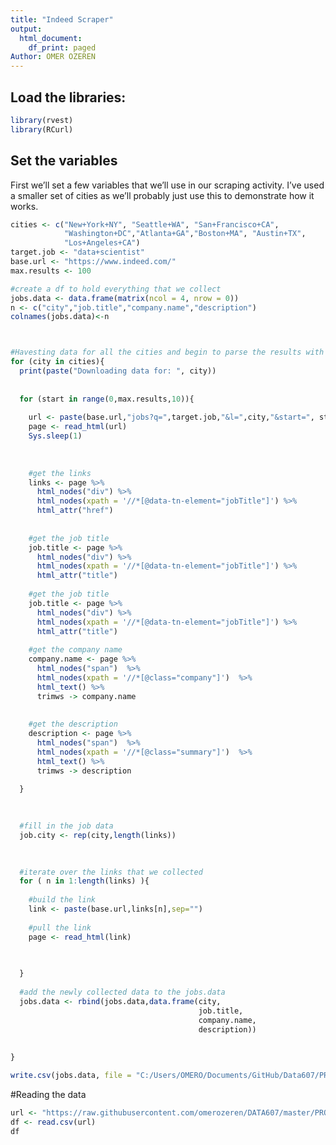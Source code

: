 ```yaml
---
title: "Indeed Scraper"
output:
  html_document:
    df_print: paged
Author: OMER OZEREN
---
```




## Load the libraries:

```r
library(rvest)
library(RCurl)
```


## Set the variables

First we'll set a few variables that we'll use in our scraping activity.  I've used a smaller set of cities as we'll probably just use this to demonstrate how it works.

```r

cities <- c("New+York+NY", "Seattle+WA", "San+Francisco+CA",
            "Washington+DC","Atlanta+GA","Boston+MA", "Austin+TX",
            "Los+Angeles+CA")
target.job <- "data+scientist"   
base.url <- "https://www.indeed.com/"
max.results <- 100

#create a df to hold everything that we collect
jobs.data <- data.frame(matrix(ncol = 4, nrow = 0))
n <- c("city","job.title","company.name","description")
colnames(jobs.data)<-n



#Havesting data for all the cities and begin to parse the results with xpaths to extract interesting information 
for (city in cities){
  print(paste("Downloading data for: ", city))
  
  
  for (start in range(0,max.results,10)){
    
    url <- paste(base.url,"jobs?q=",target.job,"&l=",city,"&start=", start ,sep="")
    page <- read_html(url)
    Sys.sleep(1)
    
    
    
    #get the links
    links <- page %>% 
      html_nodes("div") %>%
      html_nodes(xpath = '//*[@data-tn-element="jobTitle"]') %>%
      html_attr("href")
    
    
    #get the job title
    job.title <- page %>% 
      html_nodes("div") %>%
      html_nodes(xpath = '//*[@data-tn-element="jobTitle"]') %>%
      html_attr("title")
    
    #get the job title
    job.title <- page %>% 
      html_nodes("div") %>%
      html_nodes(xpath = '//*[@data-tn-element="jobTitle"]') %>%
      html_attr("title")
    
    #get the company name
    company.name <- page %>% 
      html_nodes("span")  %>% 
      html_nodes(xpath = '//*[@class="company"]')  %>% 
      html_text() %>%
      trimws -> company.name 
    
    
    #get the description
    description <- page %>% 
      html_nodes("span")  %>% 
      html_nodes(xpath = '//*[@class="summary"]')  %>% 
      html_text() %>%
      trimws -> description
    
  }
  

  
  #fill in the job data
  job.city <- rep(city,length(links))
  

  
  #iterate over the links that we collected
  for ( n in 1:length(links) ){
    
    #build the link
    link <- paste(base.url,links[n],sep="")
    
    #pull the link
    page <- read_html(link)
    

    
  }
  
  #add the newly collected data to the jobs.data
  jobs.data <- rbind(jobs.data,data.frame(city,
                                          job.title,
                                          company.name,
                                          description))
  
  
}
```

```r
write.csv(jobs.data, file = "C:/Users/OMERO/Documents/GitHub/Data607/PROJECT_3/Indeed_Job_Search.csv")
```

#Reading the data
```r
url <- "https://raw.githubusercontent.com/omerozeren/DATA607/master/PROJECT_3/Indeed_Job_Search.csv"
df <- read.csv(url)
df
```












